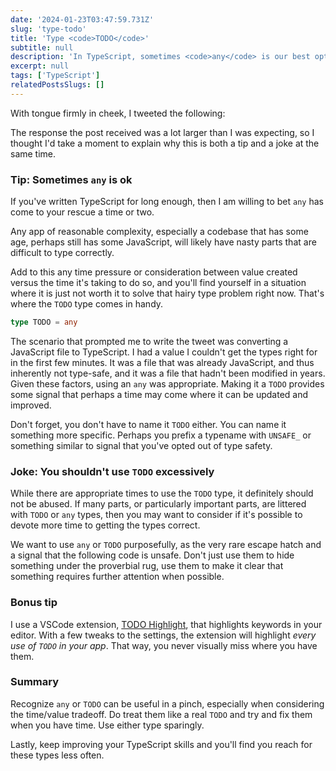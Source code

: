 ```yaml
---
date: '2024-01-23T03:47:59.731Z'
slug: 'type-todo'
title: 'Type <code>TODO</code>'
subtitle: null
description: 'In TypeScript, sometimes <code>any</code> is our best option, but we can go a step further and give ourselves a little more signal than that.'
excerpt: null
tags: ['TypeScript']
relatedPostsSlugs: []
---
```



With tongue firmly in cheek, I tweeted the following:

<SocialPost
  authorName="Kyle Shevlin"
  authorHandle="@kyleshevl.in"
  authorProfile="https://bsky.app/profile/kyleshevl.in"
  avatarUrl="/images/kyle-headshot.jpg"
  content="Perhaps my favorite TypeScript tip"
  date="2024-01-22"
  postImageUrl="/images/type-todo-any.png"
  postImageAlt="type TODO = any"
/>

The response the post received was a lot larger than I was expecting, so I thought I'd take a moment to explain why this is both a tip and a joke at the same time.

### Tip: Sometimes `any` is ok

If you've written TypeScript for long enough, then I am willing to bet `any` has come to your rescue a time or two.

Any app of reasonable complexity, especially a codebase that has some age, perhaps still has some JavaScript, will likely have nasty parts that are difficult to type correctly.

Add to this any time pressure or consideration between value created versus the time it's taking to do so, and you'll find yourself in a situation where it is just not worth it to solve that hairy type problem right now. That's where the `TODO` type comes in handy.

```typescript
type TODO = any
```

The scenario that prompted me to write the tweet was converting a JavaScript file to TypeScript. I had a value I couldn't get the types right for in the first few minutes. It was a file that was already JavaScript, and thus inherently not type-safe, and it was a file that hadn't been modified in years. Given these factors, using an `any` was appropriate. Making it a `TODO` provides some signal that perhaps a time may come where it can be updated and improved.

Don't forget, you don't have to name it `TODO` either. You can name it something more specific. Perhaps you prefix a typename with `UNSAFE_` or something similar to signal that you've opted out of type safety.

### Joke: You shouldn't use `TODO` excessively

While there are appropriate times to use the `TODO` type, it definitely should not be abused. If many parts, or particularly important parts, are littered with `TODO` or `any` types, then you may want to consider if it's possible to devote more time to getting the types correct.

We want to use `any` or `TODO` purposefully, as the very rare escape hatch and a signal that the following code is unsafe. Don't just use them to hide something under the proverbial rug, use them to make it clear that something requires further attention when possible.

### Bonus tip

I use a VSCode extension, [TODO Highlight](https://marketplace.visualstudio.com/items?itemName=wayou.vscode-todo-highlight), that highlights keywords in your editor. With a few tweaks to the settings, the extension will highlight _every use of `TODO` in your app_. That way, you never visually miss where you have them.

### Summary

Recognize `any` or `TODO` can be useful in a pinch, especially when considering the time/value tradeoff. Do treat them like a real `TODO` and try and fix them when you have time. Use either type sparingly.

Lastly, keep improving your TypeScript skills and you'll find you reach for these types less often.
